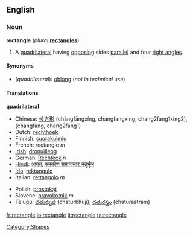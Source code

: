 {{wikipedia}}

==English==

===Noun===
'''rectangle''' (''plural'' '''[[rectangles]]''')
# {{geometry}} A [[quadrilateral]] having [[opposing]] sides [[parallel]] and four [[right angle]]s.

====Synonyms====
*(''quadrilateral''): [[oblong]] (''not in technical use'')

====Translations====
'''quadrilateral'''
{{top}}
*Chinese: [[长方形]] (chángfāngxíng, changfangxing, chang2fang1xing2), (changfang, chang2fang1)
*Dutch: [[rechthoek]]
*Finnish: [[suorakulmio]]
*French: rectangle ''m''
*[[Irish]]: [[dronuilleog]]
*German: [[Rechteck]] ''n''
*[[Hindi]]: [[आयत]], [[समकोण समानान्तर चतुर्भुज]]
*[[Ido]]: [[rektangulo]]
*Italian: [[rettangolo]] ''m''
{{mid}}
*Polish: [[prostokąt]]
*Slovene: [[pravokotnik]] ''m''
*Telugu: [[చతుర్భుజి]] (chaturbhuji), [[చతురస్త్రం]] (chaturastram)
{{bottom}}

[[Category:Shapes]]

[[fr:rectangle]]
[[io:rectangle]]
[[it:rectangle]]
[[ta:rectangle]]